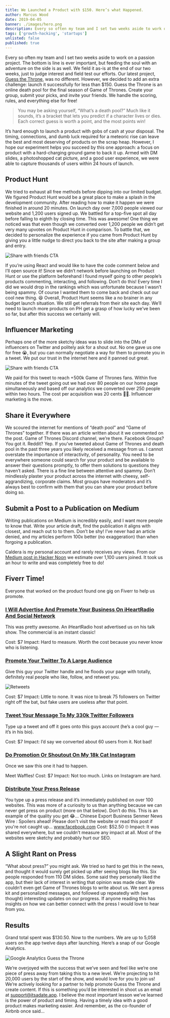 ```yaml
---
title: We Launched a Product with $150. Here’s what Happened.
author: Marcus Wood
date: 2019-04-05
banner: ./images/hero.png
description: Every so often my team and I set two weeks aside to work on a passion project. The bottom is line is ever important, but feeding the soul with an adventure on the side is as well.
tags: ['growth-hacking', 'startups']
unlisted: false
published: true
---
```


<Section>

Every so often my team and I set two weeks aside to work on a passion project. The bottom is line is ever important, but feeding the soul with an adventure on the side is as well. We field it as-is at the end of our two weeks, just to judge interest and field test our efforts. Our latest project, [Guess the Throne](https://guessthethrone.com/), was no different. However, we decided to add an extra challenge: launch it successfully for less than \$150.
Guess the Throne is an online death pool for the final season of Game of Thrones. Create your group, submit your picks, and invite your friends. We handle the scoring, rules, and everything else for free!

> You may be asking yourself, “What’s a death pool?” Much like it sounds, it’s a bracket that lets you predict if a character lives or dies. Each correct guess is worth a point, and the most points win!

It’s hard enough to launch a product with gobs of cash at your disposal. The timing, connections, and dumb luck required for a meteoric rise can leave the best and most deserving of products on the scrap heap. However, I hope our experiment helps you succeed by this one approach: a focus on product with a hard-charging ground game to back it up. Armed with DM slides, a photoshopped cat picture, and a good user experience, we were able to capture thousands of users within 24 hours of launch.

## Product Hunt

We tried to exhaust all free methods before dipping into our limited budget. We figured Product Hunt would be a great place to make a splash in the development community. After reading how to make it happen we were finished in around 20 minutes. On launch day over 7,000 people viewed our website and 1,200 users signed up. We battled for a top-five spot all day before falling to eighth by closing time.
This was awesome! One thing we noticed was that even though we converted over 1,200 people we didn’t get very many upvotes on Product Hunt in comparison. To battle that, we decided to personalize the experience if you came from Product Hunt by giving you a little nudge to direct you back to the site after making a group and entry.

![Share with friends CTA](https://res.cloudinary.com/calderablog/image/upload/v1564965769/1_c8aGu-3siJ4qyBTEQtOKsg_qrik5p.png)

If you’re using React and would like to have the code comment below and I’ll open source it!
Since we didn’t network before launching on Product Hunt or use the platform beforehand I found myself going to other people’s products commenting, interacting, and following. Don’t do this! Every time I did we would drop in the rankings which was unfortunate because I wasn’t being spammy. Of course I wanted them to come back and check out our cool new thing. 😆
Overall, Product Hunt seems like a no brainer in any budget launch situation. We still get referrals from their site each day. We’ll need to launch more products on PH get a grasp of how lucky we’ve been so far, but after this success we certainly will.

## Influencer Marketing

Perhaps one of the more sketchy ideas was to slide into the DMs of influencers on Twitter and politely ask for a shout out. No one gave us one for free 😭, but you can normally negotiate a way for them to promote you in a tweet. We put our trust in the internet here and it panned out great.

![Share with friends CTA](https://res.cloudinary.com/calderablog/image/upload/v1564965781/1__jLrNbu874K6YWAVeo9KgQ_p5kycd.png)

We paid for this tweet to reach +500k Game of Thrones fans. Within five minutes of the tweet going out we had over 80 people on our home page simultaneously and based off our analytics we converted over 250 people within two hours. The cost per acquisition was 20 cents 🙌🏻. Influencer marketing is the move.

## Share it Everywhere

We scoured the internet for mentions of “death pool” and “Game of Thrones” together. If there was an article written about it we commented on the post. Game of Thrones Discord channel, we’re there. Facebook Groups? You got it. Reddit? Yep. If you’ve tweeted about Game of Thrones and death pool in the past three years you likely received a message from us.
I cannot overstate the importance of interactivity, of personality. You need to be everywhere someone could search for your product and be available to answer their questions promptly, to offer them solutions to questions they haven’t asked. There is a fine line between attentive and spammy. Don’t mindlessly plaster your product across the internet with cheesy, self-aggrandizing, corporate claims. Most groups have moderators and it’s always best to confirm with them that you can share your product before doing so.

## Submit a Post to a Publication on Medium

Writing publications on Medium is incredibly easily, and I want more people to know that. Write your article draft, find the publication it aligns with closest, and reach out to to them. Don’t be shy! I’ve never had an article denied, and my articles perform 100x better (no exaggeration) than when forgoing a publication.

Caldera is my personal account and rarely receives any views.
From our [Medium post in Hacker Noon](https://hackernoon.com/announcing-guess-the-throne-a-game-of-thrones-death-pool-897737cfb285) we estimate over 1,100 users joined. It took us an hour to write and was completely free to do!

## Fiverr Time!

Everyone that worked on the product found one gig on Fiverr to help us promote.

### [I Will Advertise And Promote Your Business On iHeartRadio And Social Network](https://www.fiverr.com/klevitt70/promote-your-business-on-my-podcast?source=Order+page+gig+link&funnel=9f82ae2c-c5fc-485a-85bb-890dc25620a0)

This was pretty awesome. An iHeartRadio host advertised us on his talk show. The commercial is an instant classic!

Cost: \$7
Impact: Hard to measure. Worth the cost because you never know who is listening.

### [Promote Your Twitter To A Large Audience](https://www.fiverr.com/klaurent/promote-your-twitter-to-a-large-audience?source=Order+page+gig+link&funnel=55ebc451-61ad-4d1f-93a5-b71152163ff0)

Give this guy your Twitter handle and he floods your page with totally, definitely real people who like, follow, and retweet you.

![Retweets](https://res.cloudinary.com/calderablog/image/upload/v1564965797/1_LyaIh7LgrtkxNgHz7FWZuw_xixmoe.png)

Cost: \$7
Impact: Little to none. It was nice to break 75 followers on Twitter right off the bat, but fake users are useless after that point.

### [Tweet Your Message To My 330k Twitter Followers](https://www.fiverr.com/tweets_asap/tweet-your-message-to-my-500k-twitter-followers?source=Order+page+gig+link&funnel=acb1b1d7-d110-46e9-8d87-89662201f101)

Type up a tweet and off it goes onto this guys account (he’s a cool guy — it’s in his bio).

Cost: \$7
Impact: I’d say we converted about 60 users from it. Not bad!

### [Do Promotion Or Shoutout On My 18k Cat Instagram](https://www.fiverr.com/beril_d/shoutout-on-my-18k-cat-instagram-page?source=Order+page+gig+link&funnel=17f31c2a-207b-4c6c-a669-7b5c00f84b2e)

Once we saw this one it had to happen.

Meet Waffles!
Cost: \$7
Impact: Not too much. Links on Instagram are hard.

### [Distribute Your Press Release](https://www.fiverr.com/valanne/distribute-your-press-release?source=Order+page+gig+link&funnel=197a68be-78fe-452a-9a2e-8c03cee08344)

You type up a press release and it’s immediately published on over 100 websites. This was more of a curiosity to us than anything because we can never get press on product (more on that below). Don’t do this. This is an example of the quality you get 😂…
Chinese Export Business
Senmer News Wire : Spoilers ahead! Please don't visit the website or read this post if you're not caught up…
www.facebook.com
Cost: \$52.50 🙄
Impact: It was shared everywhere, but we couldn’t measure any impact at all. Most of the websites were sketchy and probably hurt our SEO.

## A Slight Rant on Press

“What about press?” you might ask. We tried so hard to get this in the news, and thought it would surely get picked up after seeing blogs like this. Six people responded from 110 DM slides. Some said they personally liked the app, but their lack of interest in writing that opinion was made clear. We couldn’t even get Game of Thrones blogs to write about us. We sent a press kit and personalized messages, and followed up repeatedly with (we thought) interesting updates on our progress. If anyone reading this has insights on how we can better connect with the press I would love to hear from you.

## Results

Grand total spent was \$130.50. Now to the numbers. We are up to 5,058 users on the app twelve days after launching. Here’s a snap of our Google Analytics.

![Google Analytics Guess the Throne](https://res.cloudinary.com/calderablog/image/upload/v1564965854/1_RQAnhvrETFBvD-xR8IDnyQ_vucrgz.png)

We’re overjoyed with the success that we’ve seen and feel like we’re one piece of press away from taking this to a new level. We’re projecting to hit 20,000 users by the start of the show, and would love for you to join us!
We’re actively looking for a partner to help promote Guess the Throne and create content. If this is something you’d be interested in shoot us an email at support@itsadate.app.
I believe the most important lesson we’ve learned is the power of product and timing. Having a timely idea with a good product makes marketing easier. And remember, as the co-founder of Airbnb once said…

</Section>

